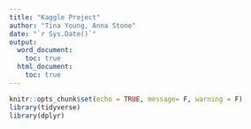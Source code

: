 ---
title: "Kaggle Project"
author: "Tina Young, Anna Stone"
date: "`r Sys.Date()`"
output:
  word_document:
    toc: true
  html_document:
    toc: true
---

```{r setup, include=FALSE}
knitr::opts_chunk$set(echo = TRUE, message= F, warning = F)
library(tidyverse)
library(dplyr)
```


